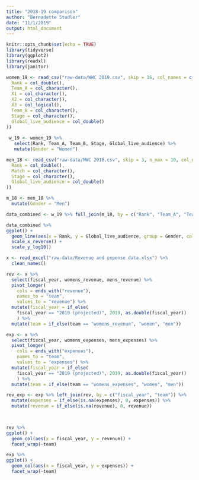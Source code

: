 ```yaml
---
title: "2018-19 comparison"
author: "Bernadette Stadler"
date: "11/1/2019"
output: html_document
---
```


```r
knitr::opts_chunk$set(echo = TRUE)
library(tidyverse)
library(ggplot2)
library(readxl)
library(janitor)
```

```r
women_19 <- read_csv("raw-data/WWC 2019.csv", skip = 16, col_names = c("Rank", "Team_A", "X1", "X2", "X3", "Team_B", "Stage", "Global_live_audience"), cols(
  Rank = col_double(),
  Team_A = col_character(),
  X1 = col_character(),
  X2 = col_character(),
  X3 = col_logical(),
  Team_B = col_character(),
  Stage = col_character(),
  Global_live_audience = col_double()
)) 
  
 w_19 <- women_19 %>% 
   select(Rank, Team_A, Team_B, Stage, Global_live_audience) %>% 
   mutate(Gender = "Women")

men_18 <- read_csv("raw-data/MWC 2018.csv", skip = 3, n_max = 10, col_names = c("Rank", "Team_A", "Team_B", "Stage", "Global_live_audience"), cols(
  Rank = col_double(),
  Match = col_character(),
  Stage = col_character(),
  Global_live_audience = col_double()
))

m_18 <- men_18 %>% 
  mutate(Gender = "Men")

data_combined <- w_19 %>% full_join(m_18, by = c("Rank", "Team_A", "Team_B", "Stage", "Global_live_audience", "Gender"))
```

```r
data_combined %>% 
ggplot() +
  geom_line(aes(x = Rank, y = Global_live_audience, group = Gender, color = Gender)) +
  scale_x_reverse() +
  scale_y_log10()
```

```r
x <- read_excel("raw-data/Revenue and expense data.xlsx") %>% 
  clean_names()

rev <- x %>% 
  select(fiscal_year, womens_revenue, mens_revenue) %>% 
  pivot_longer(
    cols = ends_with("revenue"), 
    names_to = "team", 
    values_to = "revenue") %>% 
  mutate(fiscal_year = if_else(
    fiscal_year == "2019 (projected)", 2019, as.double(fiscal_year))
    ) %>% 
  mutate(team = if_else(team == "womens_revenue", "women", "men"))

exp <- x %>% 
  select(fiscal_year, womens_expenses, mens_expenses) %>% 
  pivot_longer(
    cols = ends_with("expenses"), 
    names_to = "team", 
    values_to = "expenses") %>% 
  mutate(fiscal_year = if_else(
    fiscal_year == "2019 (projected)", 2019, as.double(fiscal_year))
    ) %>% 
  mutate(team = if_else(team == "womens_expenses", "women", "men"))

rev_exp <- exp %>% left_join(rev, by = c("fiscal_year", "team")) %>% 
  mutate(expenses = if_else(is.na(expenses), 0, expenses)) %>% 
  mutate(revenue = if_else(is.na(revenue), 0, revenue)) 

          
```

```r
rev %>% 
ggplot() +
  geom_col(aes(x = fiscal_year, y = revenue)) + 
  facet_wrap(~team)

exp %>% 
ggplot() +
  geom_col(aes(x = fiscal_year, y = expenses)) + 
  facet_wrap(~team)

```

